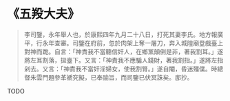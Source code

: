 # 《五羖大夫》

> 李司鑒，永年舉人也，於康熙四年九月二十八日，打死其妻李氏。地方報廣平，行永年查審。司鑒在府前，忽於肉架上奪一屠刀，奔入城隍廟登戲臺上對神而跪。自言：「神責我不當聽信奸人，在鄉黨顛倒是非，著我割耳。」遂將左耳割落，拋臺下。又言：「神責我不應騙人錢財，著我割指。」遂將左指剁去。又言：「神責我不當奸淫婦女，使我割腎。」遂自閹，昏迷殭僕。時總督朱雲門題參革褫究擬，已奉諭旨，而司鑒已伏冥誅矣。邸抄。

TODO
